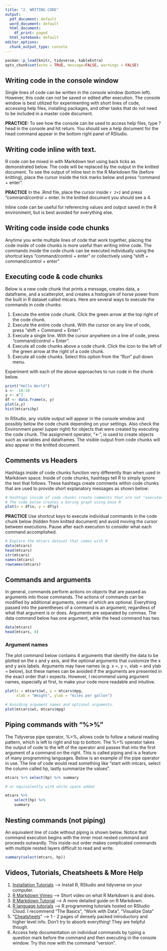 ```yaml
---
title: "2. WRITING CODE"
output:
  pdf_document: default
  word_document: default
  html_document:
    df_print: paged
  html_notebook: default
editor_options:
  chunk_output_type: console
---
```


```r
pacman::p_load(knitr, tidyverse, kableExtra)
opts_chunk$set(echo = TRUE, message=FALSE, warnings = FALSE)
```

## Writing code in the console window

Single lines of code can be written in the console window (bottom left). However, this code can not be saved or edited after execution. The console window is best utilized for experimenting with short lines of code, accessing help files, installing packages, and other tasks that do not need to be included in a master code document. 

**PRACTICE:** To see how the console can be used to access help files, type ?head in the console and hit return. You should see a help document for the head command appear in the bottom right panel of RStudio.

## Writing code inline with text.

R code *can* be mixed in with Markdown text using back ticks as demonstrated below. The code will be replaced by the output in the knitted document. To see the output of inline text in the R Markdown file (before knitting), place the cursor inside the tick marks below and press "command + enter".

**PRACTICE** In the .Rmd file, place the cursor inside `r 2+2` and press "command/control + enter. In the knitted document you should see a 4. 

Inline code can be useful for referencing values and output saved in the R environment, but is best avoided for everything else.

## Writing code inside code chunks

Anytime you write multiple lines of code that work together, placing the code inside of code chunks is more useful than writing inline code. The commands inside the code chunk can be executed individually using the shortcut keys "command/control + enter" or collectively using "shift + command/control + enter"

## Executing code & code chunks

Below is a new code chunk that prints a message, creates data, a dataframe, and a scatterplot, and creates a histogram of horse power from the built in R dataset called mtcars. Here are several ways to execute the commands in code chunks:

1. Execute the entire code chunk. Click the green arrow at the top right of the code chunk.
2. Execute the entire code chunk. With the cursor on any line of code, press "shift + Command + Enter".
3. Execute a single line. With the cursor anywhere on a line of code, press "command/control + Enter". 
4. Execute all code chunks above a code chunk. Click the icon to the left of the green arrow at the right of a code chunk.
5. Execute all code chunks. Select this option from the "Run" pull down menu.

Experiment with each of the above approaches to run code in the chunk below.

```r
print("Hello World")
x <- -10:10
y <- x^2
df <- data.frame(x, y)
plot(x,y)
hist(mtcars$hp)
```

In RStudio, any visible output will appear in the console window and possibly below the code chunk depending on your settings. Also check the Environment panel (upper right) for objects that were created by executing the code chunk. The assignment operator, "<-", is used to create objects such as variables and dataframes. The visible output from code chunks will also appear in the knitted document. 

## Comments vs Headers

Hashtags inside of code chunks function very differently than when used in Markdown space. Inside of code chunks, hashtags tell R to simply ignore the text that follows. These hashtags create comments within code chunks that are used to provide short explanatory messages as shown below:

```r
# Hashtags inside of code chunks create comments that are not "executed".
# The code below creates a boring graph using base R
plot(x = df$x, y = df$y)
```


**PRACTICE** Use shortcut keys to execute individual commands in the code chunk below (hidden from knitted document) and avoid moving the cursor between executions. Pause after each execution to consider what each command accomplished.

```r
# Explore the mtcars dataset that comes with R
data(mtcars) 
head(mtcars) 
str(mtcars) 
names(mtcars) 
rownames(mtcars) 
```

## Commands and arguments

In general, commands perform actions on objects that are passed as arguments into those commands. The actions of commands can be modified by additional arguments, some of which are optional. Everything passed into the parentheses of a command is an argument, regardless of what that argument is or does. Arguments are separated by commas. The data command below has one argument, while the head command has two.  

```r
data(mtcars)
head(mtcars, 4)
```

### Argument names

The plot command below contains 4 arguments that identify the data to be plotted on the x and y axis, and the optional arguments that customize the x and y axis labels. Arguments may have names (e.g. x =, y =, xlab = and ylab = below), but these names can be avoided if the arguments are presented in the exact order that r expects. However, I recommend using argument names, especially at first, to make your code more readable and intuitive.

```r
plot(x = mtcars$wt, y = mtcars$mpg, 
     xlab = "Weight", ylab = "miles per gallon") 

# Avoiding argument names and optional arguments.
plot(mtcars$wt, mtcars$mpg) 
```


## Piping commands with "%>%"

The Tidyverse pipe operator, %>%, allows code to follow a natural reading pattern, which is left to right and top to bottom. The %>% operator takes the output of code to the left of the operator and passes that into the first argument of a command on the right. This is called piping and is a feature of many programming languages. Below is an example of the pipe operator in use. The line of code would read something like "start with mtcars, select the column called hp, lastly summarize the values".

```r
mtcars %>% select(hp) %>% summary

# or equivalently with white space added

mtcars %>%
    select(hp) %>%
    summary
```

## Nesting commands (not piping)

An equivalent line of code without piping is shown below. Notice that command execution begins with the inner most nested command and proceeds outwardly. This inside-out order makes complicated commands with multiple nested layers difficult to read and write.

```r
summary(select(mtcars, hp))
```

## Videos, Tutorials, Cheatsheets & More Help

1)  [Installation Tutorials](https://tutorials.shinyapps.io/00-setup/) --\> Install R, RStudio and tidyverse on your computer.
2)  [R Markdown Vimeo](https://vimeo.com/178485416) --\> Short video on what R Markdown is and does.
3)  [R Markdown Tutorial](https://rmarkdown.rstudio.com/lesson-1.html) --\> A more detailed guide on R Markdown.
4)  [R language tutorials](https://rstudio.cloud/learn/primers) --\> R programming tutorials hosted on RStudio Cloud. I recommend "The Basics", "Work with Data", "Visualize Data"
5)  "[Cheatsheets](https://rstudio.cloud/learn/cheat-sheets)" --\> 1 - 2 pages of densely packed introductory and higher level info. Don't try to absorb everything! They are helpful though.\
6)  Access help documentation on individual commands by typing a question mark before the command and then executing in the console window. Try this now with the command "version".
